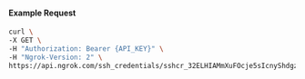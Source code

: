 #### Example Request

```bash
curl \
-X GET \
-H "Authorization: Bearer {API_KEY}" \
-H "Ngrok-Version: 2" \
https://api.ngrok.com/ssh_credentials/sshcr_32ELHIAMmXuFOcje5sIcnyShdgz
```
